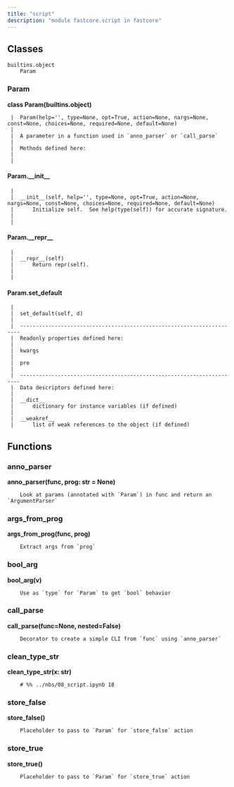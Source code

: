 ```yaml
---
title: "script"
description: "module fastcore.script in fastcore"
---
```


## Classes

    builtins.object
        Param
    
    
### Param
    
<strong>class Param(builtins.object)</strong>
    
     |  Param(help='', type=None, opt=True, action=None, nargs=None, const=None, choices=None, required=None, default=None)
     |  
     |  A parameter in a function used in `anno_parser` or `call_parse`
     |  
     |  Methods defined here:
     |  
     |  
#### Param.__init__
     |  
     |  __init__(self, help='', type=None, opt=True, action=None, nargs=None, const=None, choices=None, required=None, default=None)
     |      Initialize self.  See help(type(self)) for accurate signature.
     |  
     |  
#### Param.__repr__
     |  
     |  __repr__(self)
     |      Return repr(self).
     |  
     |  
#### Param.set_default
     |  
     |  set_default(self, d)
     |  
     |  ----------------------------------------------------------------------
     |  Readonly properties defined here:
     |  
     |  kwargs
     |  
     |  pre
     |  
     |  ----------------------------------------------------------------------
     |  Data descriptors defined here:
     |  
     |  __dict__
     |      dictionary for instance variables (if defined)
     |  
     |  __weakref__
     |      list of weak references to the object (if defined)

## Functions

    
### anno_parser
    
<strong>anno_parser(func, prog: str = None)</strong>
    
        Look at params (annotated with `Param`) in func and return an `ArgumentParser`
    
### args_from_prog
    
<strong>args_from_prog(func, prog)</strong>
    
        Extract args from `prog`
    
### bool_arg
    
<strong>bool_arg(v)</strong>
    
        Use as `type` for `Param` to get `bool` behavior
    
### call_parse
    
<strong>call_parse(func=None, nested=False)</strong>
    
        Decorator to create a simple CLI from `func` using `anno_parser`
    
### clean_type_str
    
<strong>clean_type_str(x: str)</strong>
    
        # %% ../nbs/08_script.ipynb 18
    
### store_false
    
<strong>store_false()</strong>
    
        Placeholder to pass to `Param` for `store_false` action
    
### store_true
    
<strong>store_true()</strong>
    
        Placeholder to pass to `Param` for `store_true` action


